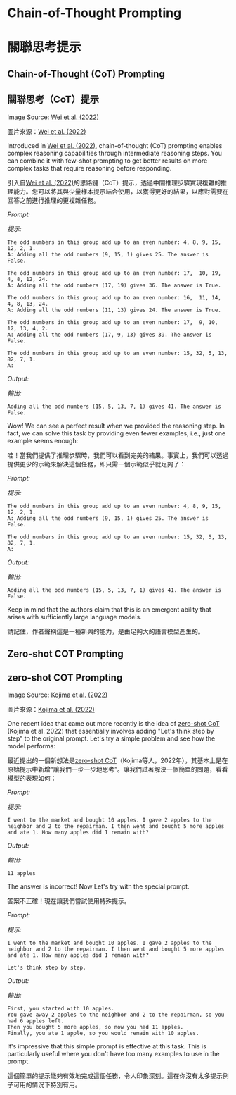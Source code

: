# Chain-of-Thought Prompting

# 關聯思考提示


## Chain-of-Thought (CoT) Prompting

## 關聯思考（CoT）提示

<Screenshot src={COT} alt="COT" />

Image Source: [Wei et al. (2022)](https://arxiv.org/abs/2201.11903)

圖片來源：[Wei et al. (2022)](https://arxiv.org/abs/2201.11903)

Introduced in [Wei et al. (2022)](https://arxiv.org/abs/2201.11903), chain-of-thought (CoT) prompting enables complex reasoning capabilities through intermediate reasoning steps. You can combine it with few-shot prompting to get better results on more complex tasks that require reasoning before responding.

引入自[Wei et al. (2022)](https://arxiv.org/abs/2201.11903)的思路鏈（CoT）提示，透過中間推理步驟實現複雜的推理能力。您可以將其與少量樣本提示結合使用，以獲得更好的結果，以應對需要在回答之前進行推理的更複雜任務。

*Prompt:*

*提示:*

```
The odd numbers in this group add up to an even number: 4, 8, 9, 15, 12, 2, 1.
A: Adding all the odd numbers (9, 15, 1) gives 25. The answer is False.

The odd numbers in this group add up to an even number: 17,  10, 19, 4, 8, 12, 24.
A: Adding all the odd numbers (17, 19) gives 36. The answer is True.

The odd numbers in this group add up to an even number: 16,  11, 14, 4, 8, 13, 24.
A: Adding all the odd numbers (11, 13) gives 24. The answer is True.

The odd numbers in this group add up to an even number: 17,  9, 10, 12, 13, 4, 2.
A: Adding all the odd numbers (17, 9, 13) gives 39. The answer is False.

The odd numbers in this group add up to an even number: 15, 32, 5, 13, 82, 7, 1.
A:
```

*Output:*

*輸出:*

```
Adding all the odd numbers (15, 5, 13, 7, 1) gives 41. The answer is False.
```

Wow! We can see a perfect result when we provided the reasoning step. In fact, we can solve this task by providing even fewer examples, i.e., just one example seems enough:

哇！當我們提供了推理步驟時，我們可以看到完美的結果。事實上，我們可以透過提供更少的示範來解決這個任務，即只需一個示範似乎就足夠了：

*Prompt:*

*提示:*

```
The odd numbers in this group add up to an even number: 4, 8, 9, 15, 12, 2, 1.
A: Adding all the odd numbers (9, 15, 1) gives 25. The answer is False.

The odd numbers in this group add up to an even number: 15, 32, 5, 13, 82, 7, 1.
A:
```

*Output:*

*輸出:*

```
Adding all the odd numbers (15, 5, 13, 7, 1) gives 41. The answer is False.
```

Keep in mind that the authors claim that this is an emergent ability that arises with sufficiently large language models.

請記住，作者聲稱這是一種新興的能力，是由足夠大的語言模型產生的。

## Zero-shot COT Prompting

## zero-shot COT Prompting

<Screenshot src={ZEROCOT} alt="Zero-shot COT" />

<Screenshot src={ZEROCOT} alt="zero-shot COT" />

Image Source: [Kojima et al. (2022)](https://arxiv.org/abs/2205.11916)

圖片來源：[Kojima et al. (2022)](https://arxiv.org/abs/2205.11916)

One recent idea that came out more recently is the idea of [zero-shot CoT](https://arxiv.org/abs/2205.11916) (Kojima et al. 2022) that essentially involves adding "Let's think step by step" to the original prompt. Let's try a simple problem and see how the model performs:

最近提出的一個新想法是[zero-shot CoT](https://arxiv.org/abs/2205.11916)（Kojima等人，2022年），其基本上是在原始提示中新增“讓我們一步一步地思考”。讓我們試著解決一個簡單的問題，看看模型的表現如何：

*Prompt:*

*提示:*

```
I went to the market and bought 10 apples. I gave 2 apples to the neighbor and 2 to the repairman. I then went and bought 5 more apples and ate 1. How many apples did I remain with?
```

*Output:*

*輸出:*

```
11 apples
```

The answer is incorrect! Now Let's try with the special prompt.

答案不正確！現在讓我們嘗試使用特殊提示。

*Prompt:*

*提示:*

```
I went to the market and bought 10 apples. I gave 2 apples to the neighbor and 2 to the repairman. I then went and bought 5 more apples and ate 1. How many apples did I remain with?

Let's think step by step.
```

*Output:*

*輸出:*

```
First, you started with 10 apples.
You gave away 2 apples to the neighbor and 2 to the repairman, so you had 6 apples left.
Then you bought 5 more apples, so now you had 11 apples.
Finally, you ate 1 apple, so you would remain with 10 apples.
```

It's impressive that this simple prompt is effective at this task. This is particularly useful where you don't have too many examples to use in the prompt.

這個簡單的提示能夠有效地完成這個任務，令人印象深刻。這在你沒有太多提示例子可用的情況下特別有用。

